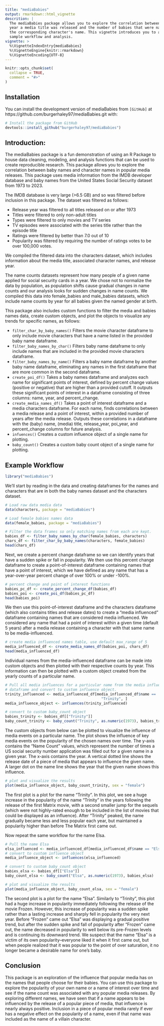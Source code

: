 ```yaml
---
title: "mediaBabies"
output: rmarkdown::html_vignette
descrition: |
  The mediaBabies package allows you to explore the correlation between the   
  year a media title was released and the number of babies that were named    
  the corresponding character's name. This vignette introduces you to a       
  sample workflow and analysis.
vignette: >
  %\VignetteIndexEntry{mediaBabies}
  %\VignetteEngine{knitr::rmarkdown}
  %\VignetteEncoding{UTF-8}
---
```


```r
knitr::opts_chunk$set(
  collapse = TRUE,
  comment = "#>"
)
```

## Installation

You can install the development version of mediaBabies from
`[GitHub]` at https://github.com/burgerhaley97/mediaBabies.git with:

```r
# Install the package from GitHub
devtools::install_github("burgerhaley97/mediaBabies")
```


## Introduction: 

The mediaBabies package is a fun demonstration of using an R Package to house data cleaning, modeling, and analysis functions that can be used to create reproducible research. 
This package allows you to explore the correlation between baby names and character names in popular media releases. This package uses media information from the IMDB developer database and baby names from the United States Social Security dataset from 1973 to 2023. 

The IMDB database is very large (>6.5 GB) and so was filtered before inclusion in this package. The dataset was filtered as follows:

* Release year was filtered to all titles released on or after 1973
* Titles were filtered to only non-adult titles
* Types were filtered to only movies and TV series
* TV episodes were associated with the series title rather than the episode title
* Ratings were filtered by better than 7.0 out of 10
* Popularity was filtered by requiring the number of ratings votes to be over 100,000 votes.

We compiled the filtered data into the characters dataset, which includes information about the media title, associated character names, and release year. 

The name counts datasets represent how many people of a given name applied for social security cards in a year. We chose not to normalize the data by population, as population shifts cause gradual changes in name counts and our analysis looks for sudden changes in name counts. We compiled this data into female_babies and male_babies datasets, which include name counts by year for all babies given the named gender at birth. 

This package also includes custom functions to filter the media and babies names data, create custom objects, and plot the objects to visualize any trends for specific names, as follows:

* `filter_char_by_baby_names()` Filters the movie character dataframe to only include movie characters that have a name listed in the provided baby name dataframe.
* `filter_baby_names_by_char()` Filters baby name dataframe to only include names
that are included in the provided movie characters dataframe.
* `filter_baby_names_by_name()` Filters a baby name dataframe by another baby name dataframe, eliminating any names in the first dataframe that are more common in the second dataframe.
* `create_poi_df()` Takes a baby names dataframe and analyzes each name for significant points of interest, defined by percent change values (positive or negative) that are higher than a provided cutoff. It outputs these significant points of interest in a dataframe consisting of three columns: name, year, and percent_change. 
* `create_media_names_df()` Takes a point of interest dataframe and a media characters dataframe. For each name, finds correlations between a media release and a point of interest, within a provided number of years after the media release. Outputs these correlations in a dataframe with the (baby) name, (media) title, release_year, poi_year, and percent_change columns for future analysis.
* `infuences()` Creates a custom influence object of a single name for plotting.
* `baby_count()` Creates a custom baby count object of a single name for plotting.
  
## Example Workflow

```r
library("mediaBabies")
```

We'll start by reading in the data and creating dataframes for the names and characters that are in both the baby names dataset and the characters dataset. 
```r
# Load raw data media data
data(characters, package = "mediaBabies")

# Load female babies names data
data(female_babies, package = "mediaBabies")

# Filter the data frames so only matching names from each are kept.
babies_df <- filter_baby_names_by_char(female_babies, characters)
chars_df <- filter_char_by_baby_names(characters, female_babies)
head(chars_df)
```
Next, we create a percent change dataframe so we can identify years that have a sudden spike or fall in popularity. We then use this percent change dataframe to create a point-of-interest dataframe containing names that have a point of interest, which we have defined as any name that has a year-over-year percent change of over 100% or under -100%. 
```r
# percent change and point of interest functions
babies_pc_df <- create_percent_change_df(babies_df)
babies_poi <- create_poi_df(babies_pc_df)
head(babies_poi)
```

We then use this point-of-interest dataframe and the characters dataframe (which also contains titles and release dates) to create a “media influenced” dataframe containing names that are considered media influenced. We considered any name that had a point of interest within a given time (default 5 years) after a media release containing a character with that same name to be media-influenced. 
```r
# create media influenced names table, use default max_range of 5
media_influenced_df <- create_media_names_df(babies_poi, chars_df)
head(media_influenced_df)
```

Individual names from the media-influenced dataframe can be made into custom objects and then plotted with their respective counts by year. This information can then be plotted with a custom object created from the yearly counts of a particular name.

```r
# Pull all media influences for a particular name from the media influences
# dataframe and convert to custom influence object.
trinity_influenced <- media_influenced_df[media_influenced_df$name ==
                                            "Trinity", ]
media_influence_object <- influences(trinity_influenced)

# convert to custom baby_count object
babies_trinity <- babies_df[["Trinity"]]
baby_count_trinity <- baby_count("Trinity", as.numeric(1973), babies_trinity)
```

The custom objects from below can be plotted to visualize the influence of media events on a particular name. The plot shows the influence of key media events on the popularity of the chosen names over time. The y-axis contains the “Name Count” values, which represent the number of times a US social security number application was filled out for a given name in a given year. The x-axis contains the year. A vertical dotted line shows the release date of a piece of media that appears to influence the given name. A larger dot on the name line shows the year that the given name shows this influence.

```r
# plot and visualize the results
plot(media_influence_object, baby_count_trinity, sex = "female")
```

The first plot is a plot for the name “Trinity”. In this plot, we see a huge increase in the popularity of the name “Trinity” in the years following the release of the first Matrix movie, with a second smaller jump for the sequels (which were not highly-rated enough to be included in the list of movies that could be displayed as an influence). After “Trinity” peaked, the name gradually became less and less popular each year, but maintained a popularity higher than before The Matrix first came out.



Now repeat the same workflow for the name Elsa.
```r
# Pull the name Elsa
elsa_influenced <- media_influenced_df[media_influenced_df$name == "Elsa", ]
# convert to custom influence object
media_influence_object <- influences(elsa_influenced)

# convert to custom baby_count object
babies_elsa <- babies_df[["Elsa"]]
baby_count_elsa <- baby_count("Elsa", as.numeric(1973), babies_elsa)
```

```r
# plot and visualize the results
plot(media_influence_object, baby_count_elsa, sex = "female")
```

The second plot is a plot for the name “Elsa”. Similarly to “Trinity”, this plot had a huge increase in popularity immediately following the release of the movie Frozen. However, this increase of popularity was a sudden spike rather than a lasting increase and sharply fell in popularity the very next year.  Before “Frozen” came out “Elsa” was displaying a gradual positive trend, but after the sudden spike and fall of popularity after “Frozen” came out, the name decreased in popularity to well below its pre-Frozen levels and is continuing its downward trend. We suspect that the name “Elsa” is a victim of its own popularity–everyone liked it when it first came out, but when people realized that it was popular to the point of over saturation, it no longer became a desirable name for one’s baby.

## Conclusion
This package is an exploration of the influence that popular media has on the names that people choose for their babies. You can use this package to explore the popularity of your own name or a name of interest over time and see if the name count was associated with any popular media releases. By exploring different names, we have seen that if a name appears to be influenced by the release of a popular piece of media, that influence is nearly always positive. Inclusion in a piece of popular media rarely if ever has a negative effect on the popularity of a name, even if that name was included as the name of a villain character.
